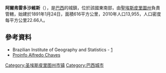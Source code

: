 {{coord|20|38|06|S|40|45|00|W|scale:30000|display=title}}

'''阿爾弗雷多沙維斯'''（{{lang-pt|Alfredo Chaves}}），是[[巴西|巴西]]的城鎮，位於該國東南部，由[[聖埃斯皮里圖州|聖埃斯皮里圖州]]負責管轄，始建於1891年1月24日，面積616平方公里，2010年人口13,955，人口密度每平方公里22.66人。

==參考資料==
* Brazilian Institute of Geography and Statistics - [http://www.ibge.gov.br/cidadesat/default.php] {{Wayback|url=http://www.ibge.gov.br/cidadesat/default.php |date=20080611095922 }}
*[https://web.archive.org/web/20040619175635/http://www.proinfo.es.gov.br/verbetes/alfredo/alfredo.htm Proinfo Alfredo Chaves]

{{Brazil-geo-stub}}
{{聖埃斯皮里圖州市鎮}}
[[Category:圣埃斯皮里图州市镇|Category:圣埃斯皮里图州市镇]]
[[Category:巴西城市|Category:巴西城市]]